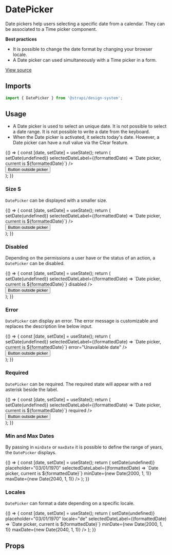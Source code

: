 <!--- DatePicker.stories.mdx --->



<Meta title="Design System/Components/DatePicker" component={DatePicker} />

# DatePicker

Date pickers help users selecting a specific date from a calendar. They can be associated to a Time picker component.

**Best practices**

- It is possible to change the date format by changing your browser locale.
- A Date picker can used simultaneously with a Time picker in a form.

[View source](https://github.com/strapi/design-system/tree/main/packages/strapi-design-system/src/DatePicker)

## Imports

```js
import { DatePicker } from '@strapi/design-system';
```

## Usage

- A Date picker is used to select an unique date. It is not possible to select a date range. It is not possible to write
  a date from the keyboard.
- When the Date picker is activated, it selects today's date. However, a Date picker can have a null value via the Clear
  feature.

<Canvas>
  <Story name="base">
    {() => {
      const [date, setDate] = useState();
      return (
        <div>
          <DatePicker
            onChange={setDate}
            selectedDate={date}
            label="Date picker"
            name="datepicker"
            clearLabel="Clear the datepicker"
            onClear={() => setDate(undefined)}
            selectedDateLabel={(formattedDate) => `Date picker, current is ${formattedDate}`}
          />
          <div style={{ marginLeft: '500px' }}>
            <button>
              <Typography>Button outside picker</Typography>
            </button>
          </div>
        </div>
      );
    }}
  </Story>
</Canvas>

### Size S

`DatePicker` can be displayed with a smaller size.

<Canvas>
  <Story name="size S">
    {() => {
      const [date, setDate] = useState();
      return (
        <div>
          <DatePicker
            onChange={setDate}
            selectedDate={date}
            label="Date picker"
            name="datepicker"
            size="S"
            clearLabel="Clear the datepicker"
            onClear={() => setDate(undefined)}
            selectedDateLabel={(formattedDate) => `Date picker, current is ${formattedDate}`}
          />
          <div style={{ marginLeft: '500px' }}>
            <button>
              <Typography>Button outside picker</Typography>
            </button>
          </div>
        </div>
      );
    }}
  </Story>
</Canvas>

### Disabled

Depending on the permissions a user have or the status of an action, a `DatePicker` can be disabled.

<Canvas>
  <Story name="disabled">
    {() => {
      const [date, setDate] = useState();
      return (
        <div>
          <DatePicker
            onChange={setDate}
            selectedDate={date}
            label="Date picker"
            name="datepicker"
            clearLabel="Clear the datepicker"
            onClear={() => setDate(undefined)}
            selectedDateLabel={(formattedDate) => `Date picker, current is ${formattedDate}`}
            disabled
          />
          <div style={{ marginLeft: '500px' }}>
            <button>
              <Typography>Button outside picker</Typography>
            </button>
          </div>
        </div>
      );
    }}
  </Story>
</Canvas>

### Error

`DatePicker` can display an error. The error message is customizable and replaces the description line below input.

<Canvas>
  <Story name="error">
    {() => {
      const [date, setDate] = useState();
      return (
        <div>
          <DatePicker
            onChange={setDate}
            selectedDate={date}
            label="Date picker"
            name="datepicker"
            clearLabel={'Clear the datepicker'}
            onClear={() => setDate(undefined)}
            selectedDateLabel={(formattedDate) => `Date picker, current is ${formattedDate}`}
            error="Unavailable date"
          />
          <div style={{ marginLeft: '500px' }}>
            <button>
              <Typography>Button outside picker</Typography>
            </button>
          </div>
        </div>
      );
    }}
  </Story>
</Canvas>

### Required

`DatePicker` can be required. The required state will appear with a red asterisk beside the label.

<Canvas>
  <Story name="required">
    {() => {
      const [date, setDate] = useState();
      return (
        <div>
          <DatePicker
            onChange={setDate}
            selectedDate={date}
            label="Date picker"
            name="datepicker"
            clearLabel={'Clear the datepicker'}
            onClear={() => setDate(undefined)}
            selectedDateLabel={(formattedDate) => `Date picker, current is ${formattedDate}`}
            required
          />
          <div style={{ marginLeft: '500px' }}>
            <button>
              <Typography>Button outside picker</Typography>
            </button>
          </div>
        </div>
      );
    }}
  </Story>
</Canvas>

### Min and Max Dates

By passing in `minDate` or `maxDate` it is possible to define the range of years, the `DatePicker` displays.

<Canvas>
  <Story name="min/ max date">
    {() => {
      const [date, setDate] = useState();
      return (
        <DatePicker
          onChange={setDate}
          selectedDate={date}
          label="Date picker"
          name="datepicker"
          clearLabel="Clear the datepicker"
          onClear={() => setDate(undefined)}
          placeholder="03/01/1970"
          selectedDateLabel={(formattedDate) => `Date picker, current is ${formattedDate}`}
          minDate={new Date(2000, 1, 1)}
          maxDate={new Date(2040, 1, 1)}
        />
      );
    }}
  </Story>
</Canvas>

### Locales

`DatePicker` can format a date depending on a specific locale.

<Canvas>
  <Story name="locales">
    {() => {
      const [date, setDate] = useState();
      return (
        <DatePicker
          onChange={setDate}
          selectedDate={date}
          label="Date picker"
          name="datepicker"
          clearLabel="Clear the datepicker"
          onClear={() => setDate(undefined)}
          placeholder="03/01/1970"
          locale="de"
          selectedDateLabel={(formattedDate) => `Date picker, current is ${formattedDate}`}
          minDate={new Date(2000, 1, 1)}
          maxDate={new Date(2040, 1, 1)}
        />
      );
    }}
  </Story>
</Canvas>

## Props

<ArgsTable of={DatePicker} />
